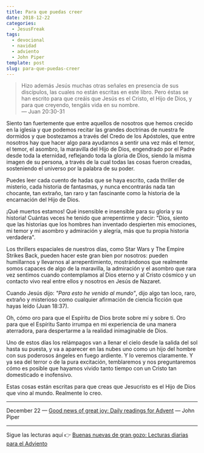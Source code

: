 ```yaml
---
title: Para que puedas creer
date: 2018-12-22
categories:
  - JesusFreak
tags:
  - devocional
  - navidad
  - adviento
  - John Piper
template: post
slug: para-que-puedas-creer
---
```


> Hizo además Jesús muchas otras señales en presencia de sus discípulos, las cuales no están escritas en este libro. Pero éstas se han escrito para que creáis que Jesús es el Cristo, el Hijo de Dios, y para que creyendo, tengáis vida en su nombre.<br />
> — Juan 20:30-31

Siento tan fuertemente que entre aquellos de nosotros que hemos crecido en la iglesia y que podemos recitar las grandes doctrinas de nuestra fe dormidos y que bostezamos a través del Credo de los Apóstoles, que entre nosotros hay que hacer algo para ayudarnos a sentir una vez más el temor, el temor, el asombro, la maravilla del Hijo de Dios, engendrado por el Padre desde toda la eternidad, reflejando toda la gloria de Dios, siendo la misma imagen de su persona, a través de la cual todas las cosas fueron creadas, sosteniendo el universo por la palabra de su poder.

Puedes leer cada cuento de hadas que se haya escrito, cada thriller de misterio, cada historia de fantasmas, y nunca encontrarás nada tan chocante, tan extraño, tan raro y tan fascinante como la historia de la encarnación del Hijo de Dios.

¡Qué muertos estamos! Qué insensible e insensible para su gloria y su historia! Cuántas veces he tenido que arrepentirme y decir: "Dios, siento que las historias que los hombres han inventado despierten mis emociones, mi temor y mi asombro y admiración y alegría, más que tu propia historia verdadera".

Los thrillers espaciales de nuestros días, como Star Wars y The Empire Strikes Back, pueden hacer este gran bien por nosotros: pueden humillarnos y llevarnos al arrepentimiento, mostrándonos que realmente somos capaces de algo de la maravilla, la admiración y el asombro que rara vez sentimos cuando contemplamos al Dios eterno y al Cristo cósmico y un contacto vivo real entre ellos y nosotros en Jesús de Nazaret.

Cuando Jesús dijo: _"Para esto he venido al mundo"_, dijo algo tan loco, raro, extraño y misterioso como cualquier afirmación de ciencia ficción que hayas leído (Juan 18:37).

Oh, cómo oro para que el Espíritu de Dios brote sobre mí y sobre ti. Oro para que el Espíritu Santo irrumpa en mi experiencia de una manera aterradora, para despertarme a la realidad inimaginable de Dios.

Uno de estos días los relámpagos van a llenar el cielo desde la salida del sol hasta su puesta, y va a aparecer en las nubes uno como un hijo del hombre con sus poderosos ángeles en fuego ardiente. Y lo veremos claramente. Y ya sea del terror o de la pura excitación, temblaremos y nos preguntaremos cómo es posible que hayamos vivido tanto tiempo con un Cristo tan domesticado e inofensivo.

Estas cosas están escritas para que creas que Jesucristo es el Hijo de Dios que vino al mundo. Realmente lo creo.

---

December 22 — [Good news of great joy: Daily readings for Advent](https://www.desiringgod.org/books/good-news-of-great-joy) — John Piper

---

Sigue las lecturas aquí 👉 [Buenas nuevas de gran gozo: Lecturas diarias para el Adviento](/buenas-nuevas-de-gran-gozo-lecturas-diarias-para-adviento)
